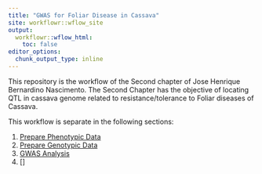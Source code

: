 ```yaml
---
title: "GWAS for Foliar Disease in Cassava"
site: workflowr::wflow_site
output:
  workflowr::wflow_html:
    toc: false
editor_options:
  chunk_output_type: inline
---
```


This repository is the workflow of the Second chapter of Jose Henrique Bernardino Nascimento.
The Second Chapter has the objective of locating QTL in cassava genome related to resistance/tolerance to Foliar diseases of Cassava.

This workflow is separate in the following sections:

1. [Prepare Phenotypic Data](PhenData.html)
2. [Prepare Genotypic Data](GenData.html)
3. [GWAS Analysis](GWAS.html)
4. []
